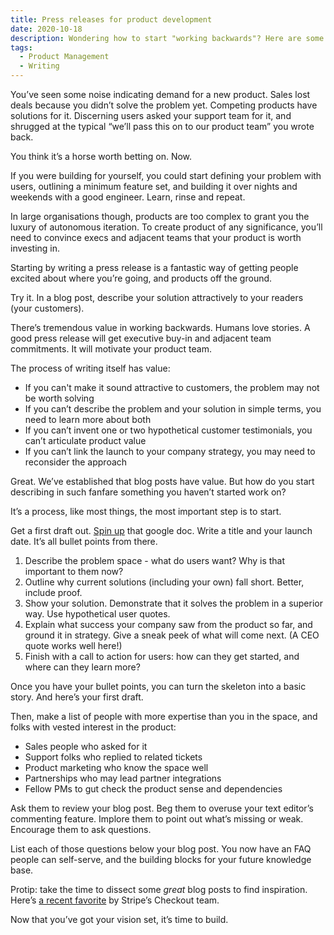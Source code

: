 ```yaml
---
title: Press releases for product development
date: 2020-10-18
description: Wondering how to start "working backwards"? Here are some pointers.
tags:
  - Product Management
  - Writing
---
```


You’ve seen some noise indicating demand for a new product. Sales lost deals because you didn’t solve the problem yet. Competing products have solutions for it. Discerning users asked your support team for it, and shrugged at the typical “we’ll pass this on to our product team” you wrote back.

You think it’s a horse worth betting on. Now.

If you were building for yourself, you could start defining your problem with users, outlining a minimum feature set, and building it over nights and weekends with a good engineer. Learn, rinse and repeat.

In large organisations though, products are too complex to grant you the luxury of autonomous iteration. To create product of any significance, you’ll need to convince execs and adjacent teams that your product is worth investing in.

Starting by writing a press release is a fantastic way of getting people excited about where you’re going, and products off the ground.

Try it. In a blog post, describe your solution attractively to your readers (your customers).

There’s tremendous value in working backwards. Humans love stories. A good press release will get executive buy-in and adjacent team commitments. It will motivate your product team.

The process of writing itself has value:

- If you can't make it sound attractive to customers, the problem may not be worth solving
- If you can’t describe the problem and your solution in simple terms, you need to learn more about both
- If you can’t invent one or two hypothetical customer testimonials, you can’t articulate product value
- If you can’t link the launch to your company strategy, you may need to reconsider the approach

Great. We’ve established that blog posts have value. But how do you start describing in such fanfare something you haven’t started work on?

It’s a process, like most things, the most important step is to start.

Get a first draft out. [Spin up](https://docs.new) that google doc. Write a title and your launch date. It’s all bullet points from there.

1. Describe the problem space - what do users want? Why is that important to them now?
2. Outline why current solutions (including your own) fall short. Better, include proof.
3. Show your solution. Demonstrate that it solves the problem in a superior way. Use hypothetical user quotes.
4. Explain what success your company saw from the product so far, and ground it in strategy. Give a sneak peek of what will come next. (A CEO quote works well here!)
5. Finish with a call to action for users: how can they get started, and where can they learn more?

Once you have your bullet points, you can turn the skeleton into a basic story. And here’s your first draft.

Then, make a list of people with more expertise than you in the space, and folks with vested interest in the product:

- Sales people who asked for it
- Support folks who replied to related tickets
- Product marketing who know the space well
- Partnerships who may lead partner integrations
- Fellow PMs to gut check the product sense and dependencies

Ask them to review your blog post. Beg them to overuse your text editor’s commenting feature. Implore them to point out what’s missing or weak. Encourage them to ask questions.

List each of those questions below your blog post. You now have an FAQ people can self-serve, and the building blocks for your future knowledge base.

Protip: take the time to dissect some _great_ blog posts to find inspiration. Here’s [a recent favorite](https://hyp.is/go?url=https%3A%2F%2Fstripe.com%2Fblog%2Fcheckout&group=__world__) by Stripe’s Checkout team.

Now that you’ve got your vision set, it’s time to build.
